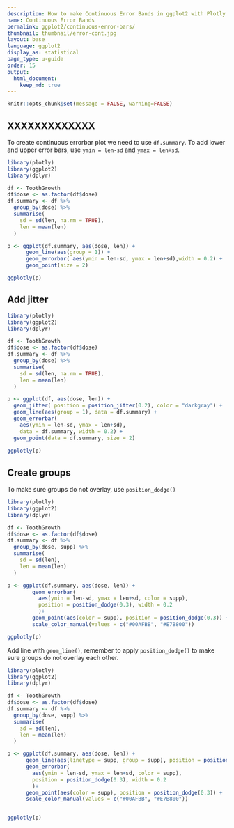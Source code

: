 ```yaml
---
description: How to make Continuous Error Bands in ggplot2 with Plotly.
name: Continuous Error Bands
permalink: ggplot2/continuous-error-bars/
thumbnail: thumbnail/error-cont.jpg
layout: base
language: ggplot2
display_as: statistical
page_type: u-guide
order: 15
output:
  html_document:
    keep_md: true
---
```


```r
knitr::opts_chunk$set(message = FALSE, warning=FALSE)
```

## XXXXXXXXXXXXX

To create continuous errorbar plot we need to use `df.summary`.
To add lower and upper error bars, use `ymin = len-sd` and `ymax = len+sd`.

```r
library(plotly)
library(ggplot2)
library(dplyr)

df <- ToothGrowth
df$dose <- as.factor(df$dose)
df.summary <- df %>%
  group_by(dose) %>%
  summarise(
    sd = sd(len, na.rm = TRUE),
    len = mean(len)
  )

p <- ggplot(df.summary, aes(dose, len)) +
      geom_line(aes(group = 1)) +
      geom_errorbar( aes(ymin = len-sd, ymax = len+sd),width = 0.2) +
      geom_point(size = 2)

ggplotly(p)
```


<!--------------------- EXAMPLE BREAK ------------------------->

## Add jitter


```r
library(plotly)
library(ggplot2)
library(dplyr)

df <- ToothGrowth
df$dose <- as.factor(df$dose)
df.summary <- df %>%
  group_by(dose) %>%
  summarise(
    sd = sd(len, na.rm = TRUE),
    len = mean(len)
  )

p <- ggplot(df, aes(dose, len)) +
  geom_jitter( position = position_jitter(0.2), color = "darkgray") + 
  geom_line(aes(group = 1), data = df.summary) +
  geom_errorbar(
    aes(ymin = len-sd, ymax = len+sd),
    data = df.summary, width = 0.2) +
  geom_point(data = df.summary, size = 2)
  
ggplotly(p)
```

<!--------------------- EXAMPLE BREAK ------------------------->

## Create groups

To make sure groups do not overlay, use `position_dodge()`

```r
library(plotly)
library(ggplot2)
library(dplyr)

df <- ToothGrowth
df$dose <- as.factor(df$dose)
df.summary <- df %>%
  group_by(dose, supp) %>%
  summarise(
    sd = sd(len),
    len = mean(len)
  )

p <- ggplot(df.summary, aes(dose, len)) +
        geom_errorbar(
          aes(ymin = len-sd, ymax = len+sd, color = supp),
          position = position_dodge(0.3), width = 0.2
          )+
        geom_point(aes(color = supp), position = position_dodge(0.3)) +
        scale_color_manual(values = c("#00AFBB", "#E7B800")) 

ggplotly(p)
```

Add line with `geom_line()`, remember to apply `position_dodge()` to make sure groups do not overlay each other.

```r
library(plotly)
library(ggplot2)
library(dplyr)

df <- ToothGrowth
df$dose <- as.factor(df$dose)
df.summary <- df %>%
  group_by(dose, supp) %>%
  summarise(
    sd = sd(len),
    len = mean(len)
  )

p <- ggplot(df.summary, aes(dose, len)) +
      geom_line(aes(linetype = supp, group = supp), position = position_dodge(0.3))+
      geom_errorbar(
        aes(ymin = len-sd, ymax = len+sd, color = supp),
        position = position_dodge(0.3), width = 0.2
        )+
      geom_point(aes(color = supp), position = position_dodge(0.3)) +
      scale_color_manual(values = c("#00AFBB", "#E7B800")) 


ggplotly(p)
```

<!--------------------- EXAMPLE BREAK ------------------------->
